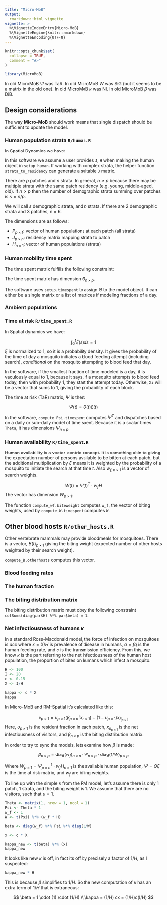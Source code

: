 ```yaml
---
title: "Micro-MoB"
output:
  rmarkdown::html_vignette
vignette: >
  %\VignetteIndexEntry{Micro-MoB}
  %\VignetteEngine{knitr::rmarkdown}
  %\VignetteEncoding{UTF-8}
---
```


```r
knitr::opts_chunk$set(
  collapse = TRUE,
  comment = "#>"
)
```

```r
library(MicroMoB)
```

In old MicroMoB $\Psi$ was TaR.
In old MicroMoB $W$ was SiG (but it seems to be a matrix in the old one).
In old MicroMoB $\kappa$ was NI.
In old MicroMoB $\beta$ was DiB.

## Design considerations

The way **Micro-MoB** should work means that single dispatch should be sufficient
to update the model.

### Human population strata `R/human.R`

In Spatial Dynamics we have:

\begin{equation}
P = J \cdot H
\end{equation}

In this software we assume a user provides `J`, `H` when making the human object
in `setup_human`. If working with complex strata, the helper function `strata_to_residency`
can generate a suitable `J` matrix.

There are $p$ patches and $n$ strata. In general, $n \geq p$ because there may be
multiple strata with the same patch residency (e.g. young, middle-aged, old). If
$n > p$ then the number of demographic strata summing over patches is $s = n/p$.

We will call $s$ demographic strata, and $n$ strata. If there are 2 demographic
strata and 3 patches, n = 6.

The dimensions are as follows:

  * $P_{p\times 1}$: vector of human populations at each patch (all strata)
  * $J_{p\times n}$: residency matrix mapping strata to patch
  * $H_{n\times 1}$: vector of human populations (strata)
  
### Human mobility time spent

The time spent matrix fulfills the following constraint:

\begin{equation}
\sum_j \Theta_{i,j} \leq 1
\end{equation}

The time spent matrix has dimension $\Theta_{n\times p}$.

The software uses `setup.timespent` to assign $\Theta$ to the model object. It
can either be a single matrix or a list of matrices if modeling fractions of a day.

### Ambient populations

### Time at risk `R/time_spent.R`

In Spatial dynamics we have:

$$
\int_{0}^1 \xi(s) ds=1
$$
$\xi$ is normalized to 1, so it is a probability density. It gives the probability
of the time of day a mosquito initiates a blood feeding attempt (including search),
_conditional_ on the mosquito attempting to blood feed that day.

In the software, if the smallest fraction of time modeled is a day, it is vaculously
equal to 1, because it says, if a mosquito attempts to blood feed today, then with
probability 1, they start the attempt today. Otherwise, `Xi` will be a vector
that sums to 1, giving the probability of each block.

The time at risk (TaR) matrix, $\Psi$ is then:

$$
\Psi(t) = \Theta(t) \xi(t)
$$

In the software, `compute_Psi.timespent` computes $\Psi^{T}$ and dispatches based
on a daily or sub-daily model of time spent. Because it is a scalar times `Theta`,
it has dimensions $\Psi_{n\times p}$.

### Human availability `R/time_spent.R`

Human availability is a vector-centric concept. It is something akin to giving
the expectation number of persons available to be bitten at each patch, but
the additional multiplication by $\xi$ means it is weighted by the probability 
of a mosquito to initiate the search at that time $t$. Also $w_{f,n\times 1}$
is a vector of search weights.

$$
W(t) = \Psi(t)^T \cdot w_f H
$$
The vector has dimension $W_{p\times 1}$.

The function `compute_wf.biteweight` computes `w_f`, the vector of
biting weights, used by `compute_W.timespent` computes `W`.

## Other blood hosts `R/other_hosts.R`

Other vertebrate mammals may provide bloodmeals for mosquitoes. There is a vector,
$B(t)_{p\times 1}$ giving the biting weight (expected number of other hosts weighted
by their search weight).

`compute_B.otherhosts` computes this vector.

### Blood feeding rates

### The human fraction

### The biting distribution matrix

The biting distribution matrix must obey the following constraint `colSums(diag(par$H) %*% par$beta) = 1`.

### Net infectiousness of humans $\kappa$

In a standard Ross-Macdonald model, the force of infection on mosquitoes is $acx$
where $x = X/H$ is prevalence of disease in humans, $a = fq$ is the human
feeding rate, and $c$ is the transmission efficiency. From this, we know $\kappa$
is the part referring to the net infectiousness of the human host population, 
the proportion of bites on humans which infect a mosquito.

```r
H <- 100
I <- 20
c <- 0.15
X <- I/H

kappa <- c * X
kappa
```

In Micro-MoB and RM-Spatial it's calculated like this:

$$
\kappa_{p\times 1} = \upsilon_{p\times 1} (\beta_{p\times n}^{\intercal} x_{n\times1}) + (1 - \upsilon_{p\times 1})x_{\delta_{p\times 1}}
$$
Here, $\upsilon_{p\times 1}$ is the resident fraction in each patch, $x_{\delta_{p\times 1}}$ is the net infectiousness of visitors, and
$\beta_{n\times p}$ is the biting distribution matrix.

In order to try to sync the models, lets examine how $\beta$ is made:

$$
\beta_{n\times p} = \mbox{diag}(w_{f})_{n\times n} \cdot \Psi_{n\times p} \cdot \mbox{diag}(1/W)_{p\times p}
$$

Where $W_{p\times 1} = \Psi^{\intercal}_{p\times n} \cdot w_{f}H_{n\times 1}$ is the available human population, $\Psi = \Theta \xi$ is the time at risk matrix,
and $w_{f}$ are biting weights.

To line up with the simple $\kappa$ from the RM model, let's assume there is only 1 patch, 1 strata, and the biting weight is $1$. We assume that
there are no visitors, such that $\upsilon = 1$.

```r
Theta <- matrix(1, nrow = 1, ncol = 1)
Psi <- Theta * 1
w_f <- 1
W <- t(Psi) %*% (w_f * H)

beta <- diag(w_f) %*% Psi %*% diag(1/W)

x <- c * X

kappa_new <- t(beta) %*% (x)
kappa_new
```

It looks like new $\kappa$ is off, in fact its off by precisely a factor of $1/H$, as I suspected:

```r
kappa_new * H
```

This is because $\beta$ simplifies to $1/H$. So the new computation of $\kappa$ has 
an extra term of $1/H$ that is extraneous:

$$
\beta = 1 \cdot (1) \cdot (1/H) \\
\kappa = (1/H) cx = (1/H)c(I/H)
$$


